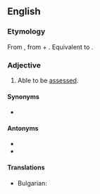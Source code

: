 ==English==

===Etymology===
From {{inh|en|enm|assessable}}, from {{der|en|enm|assessen|t=to assess}} + {{m|enm|-able|t=-able}}. Equivalent to {{suf|en|assess|able}}.

===Adjective===
{{en-adj}}

# Able to be [[assess]]ed.

====Synonyms====
* {{l|en|measurable}}

====Antonyms====
* {{l|en|unassessable}}
* {{l|en|nonassessable}}

====Translations====
{{trans-top|able to be assessed}}
* Bulgarian: {{t|bg|облагаем}}
{{trans-mid}}
{{trans-bottom}}